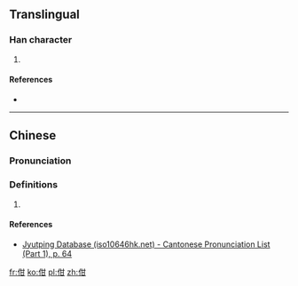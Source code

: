 ==Translingual==

===Han character===
{{Han char|rn=9|rad=人|as=05|sn=7|four=|canj=人廿一 (OTM)|ids=⿰[[亻]][[甘]]}}

# {{defn|Han|sort=人05}}

====References====
* {{Han ref|kx=0097.190|dkj=00493|dj=0206.070|hdz=10129.140|uh=4F44|ud=20292}}

----

==Chinese==
{{zh-forms}}

===Pronunciation===
{{zh-pron
|m=hān,gàn
|c=ham4
|mc=y
|oc=y
|ma=
|cat=
}}

===Definitions===
# {{rfdef|lang=zh}}

====References====
*[http://www.iso10646hk.net/jp/document/download.jsp Jyutping Database (iso10646hk.net) - Cantonese Pronunciation List (Part 1), p. 64]

[[fr:佄]]
[[ko:佄]]
[[pl:佄]]
[[zh:佄]]